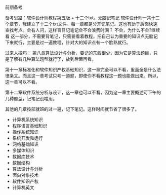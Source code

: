 前期备考

备考思路：软件设计师教程第五版 + 十二个txt。无脑记笔记
软件设计师一共十二个章节，我建立了十二个txt文件。每一章都是分开记笔记。这也有助于后面快速查找考点。会有人问，这样盲目记笔记会不会浪费时间？
不会，为什么不会?继续看
这一部分，不需要背笔记，只需要看着教程，把自己认为重要的知识点无脑记下来就行，主要是过一遍教程，针对大的知识点有一个脸熟就行。

过来人技巧：
第八章算法设计与分析，要记的东西很少，因为它是算法题目，只是了解有几种算法题型就行了，放到后面再看。

第十一章标准化和软件知识产权基础知识，这一章完全可以不看，里面全是什么法律条文。而且这一章考试只考一道题，即使你不看教程这一题也能做出来。所以，这一章可以不看。

第十二章软件系统分析与设计，这一章也可以不看，因为这一章主要概述可下午的几种题型，记笔记没啥用。

其他的几章按部就班的过一遍，记下笔记。这样时间就节省了很多了。




- 计算机系统知识
- 程序语言基础知识
- 操作系统知识
- 系统开发和运行
- 网络基础知识
- 多媒体知识
- 数据库技术
- 数据结构
- 算法设计与分析
- 面向对象技术
- 软件知识产权
- 计算机英文

